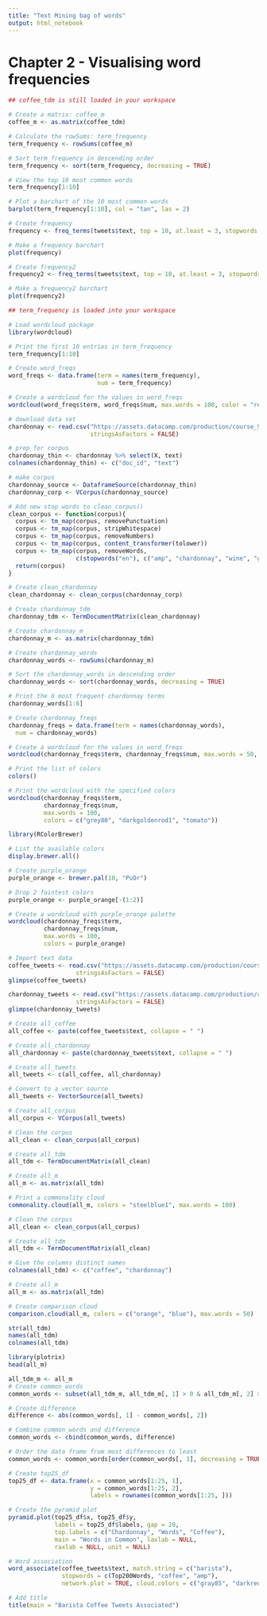 ```yaml
---
title: "Text Mining bag of words"
output: html_notebook
---
```


# Chapter 2 - Visualising word frequencies

```r
## coffee_tdm is still loaded in your workspace

# Create a matrix: coffee_m
coffee_m <- as.matrix(coffee_tdm)

# Calculate the rowSums: term_frequency
term_frequency <- rowSums(coffee_m)

# Sort term_frequency in descending order
term_frequency <- sort(term_frequency, decreasing = TRUE)

# View the top 10 most common words
term_frequency[1:10]

# Plot a barchart of the 10 most common words
barplot(term_frequency[1:10], col = "tan", las = 2)
```

```r
# Create frequency
frequency <- freq_terms(tweets$text, top = 10, at.least = 3, stopwords = "Top200Words")

# Make a frequency barchart
plot(frequency)

# Create frequency2
frequency2 <- freq_terms(tweets$text, top = 10, at.least = 3, stopwords = tm::stopwords("english"))

# Make a frequency2 barchart
plot(frequency2)
```

```r
## term_frequency is loaded into your workspace

# Load wordcloud package
library(wordcloud)

# Print the first 10 entries in term_frequency
term_frequency[1:10]

# Create word_freqs
word_freqs <- data.frame(term = names(term_frequency),
                         num = term_frequency)

# Create a wordcloud for the values in word_freqs
wordcloud(word_freqs$term, word_freqs$num, max.words = 100, color = "red")
```

```r
# download data set
chardonnay <- read.csv("https://assets.datacamp.com/production/course_935/datasets/chardonnay.csv",
                       stringsAsFactors = FALSE)

# prep for corpus
chardonnay_thin <- chardonnay %>% select(X, text)
colnames(chardonnay_thin) <- c("doc_id", "text")

# make corpus
chardonnay_source <- DataframeSource(chardonnay_thin)
chardonnay_corp <- VCorpus(chardonnay_source)

# Add new stop words to clean_corpus()
clean_corpus <- function(corpus){
  corpus <- tm_map(corpus, removePunctuation)
  corpus <- tm_map(corpus, stripWhitespace)
  corpus <- tm_map(corpus, removeNumbers)
  corpus <- tm_map(corpus, content_transformer(tolower))
  corpus <- tm_map(corpus, removeWords, 
                   c(stopwords("en"), c("amp", "chardonnay", "wine", "glass")))
  return(corpus)
}

# Create clean_chardonnay
clean_chardonnay <- clean_corpus(chardonnay_corp)

# Create chardonnay_tdm
chardonnay_tdm <- TermDocumentMatrix(clean_chardonnay)

# Create chardonnay_m
chardonnay_m <- as.matrix(chardonnay_tdm)

# Create chardonnay_words
chardonnay_words <- rowSums(chardonnay_m)
```

```r
# Sort the chardonnay_words in descending order
chardonnay_words <- sort(chardonnay_words, decreasing = TRUE)

# Print the 6 most frequent chardonnay terms
chardonnay_words[1:6]

# Create chardonnay_freqs
chardonnay_freqs = data.frame(term = names(chardonnay_words),
  num = chardonnay_words)

# Create a wordcloud for the values in word_freqs
wordcloud(chardonnay_freqs$term, chardonnay_freqs$num, max.words = 50, color = "red")
```

```r
# Print the list of colors
colors()

# Print the wordcloud with the specified colors
wordcloud(chardonnay_freqs$term, 
          chardonnay_freqs$num, 
          max.words = 100, 
          colors = c("grey80", "darkgoldenrod1", "tomato"))
```

```r
library(RColorBrewer)

# List the available colors
display.brewer.all()

# Create purple_orange
purple_orange <- brewer.pal(10, "PuOr")

# Drop 2 faintest colors
purple_orange <- purple_orange[-(1:2)]

# Create a wordcloud with purple_orange palette
wordcloud(chardonnay_freqs$term, 
          chardonnay_freqs$num, 
          max.words = 100, 
          colors = purple_orange)
```

```r
# Import text data
coffee_tweets <- read.csv("https://assets.datacamp.com/production/course_935/datasets/coffee.csv",
                   stringsAsFactors = FALSE)
glimpse(coffee_tweets)

chardonnay_tweets <- read.csv("https://assets.datacamp.com/production/course_935/datasets/chardonnay.csv",
                   stringsAsFactors = FALSE)
glimpse(chardonnay_tweets)

# Create all_coffee
all_coffee <- paste(coffee_tweets$text, collapse = " ")

# Create all_chardonnay
all_chardonnay <- paste(chardonnay_tweets$text, collapse = " ")

# Create all_tweets
all_tweets <- c(all_coffee, all_chardonnay)

# Convert to a vector source
all_tweets <- VectorSource(all_tweets)

# Create all_corpus
all_corpus <- VCorpus(all_tweets)
```

```r
# Clean the corpus
all_clean <- clean_corpus(all_corpus)

# Create all_tdm
all_tdm <- TermDocumentMatrix(all_clean)

# Create all_m
all_m <- as.matrix(all_tdm)

# Print a commonality cloud
commonality.cloud(all_m, colors = "steelblue1", max.words = 100)
```

```r
# Clean the corpus
all_clean <- clean_corpus(all_corpus)

# Create all_tdm
all_tdm <- TermDocumentMatrix(all_clean)

# Give the columns distinct names
colnames(all_tdm) <- c("coffee", "chardonnay")

# Create all_m
all_m <- as.matrix(all_tdm)

# Create comparison cloud
comparison.cloud(all_m, colors = c("orange", "blue"), max.words = 50)
```

```r
str(all_tdm)
names(all_tdm)
colnames(all_tdm)
```

```r
library(plotrix)
head(all_m)

all_tdm_m <- all_m
# Create common_words
common_words <- subset(all_tdm_m, all_tdm_m[, 1] > 0 & all_tdm_m[, 2] > 0)

# Create difference
difference <- abs(common_words[, 1] - common_words[, 2])

# Combine common_words and difference
common_words <- cbind(common_words, difference)

# Order the data frame from most differences to least
common_words <- common_words[order(common_words[, 3], decreasing = TRUE), ]

# Create top25_df
top25_df <- data.frame(x = common_words[1:25, 1], 
                       y = common_words[1:25, 2], 
                       labels = rownames(common_words[1:25, ]))

# Create the pyramid plot
pyramid.plot(top25_df$x, top25_df$y,
             labels = top25_df$labels, gap = 20,
             top.labels = c("Chardonnay", "Words", "Coffee"),
             main = "Words in Common", laxlab = NULL, 
             raxlab = NULL, unit = NULL)
```

```r
# Word association
word_associate(coffee_tweets$text, match.string = c("barista"), 
               stopwords = c(Top200Words, "coffee", "amp"), 
               network.plot = TRUE, cloud.colors = c("gray85", "darkred"))

# Add title
title(main = "Barista Coffee Tweets Associated")
```




